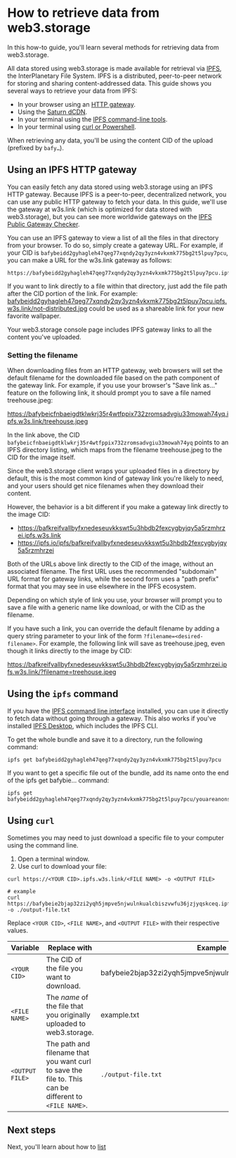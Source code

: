 
# How to retrieve data from web3.storage

In this how-to guide, you'll learn several methods for retrieving data from web3.storage.

All data stored using web3.storage is made available for retrieval via [IPFS](https://ipfs.io/), the InterPlanetary File System. IPFS is a distributed, peer-to-peer network for storing and sharing content-addressed data. This guide shows you several ways to retrieve your data from IPFS:

- In your browser using an [HTTP gateway](/docs/how-to/retrieve/#using-an-ipfs-http-gateway).
- Using the [Saturn dCDN](https://saturn.tech/).
- In your terminal using the [IPFS command-line tools](/docs/how-to/retrieve/#using-the-ipfs-command-line).
- In your terminal using [curl or Powershell](/docs/how-to/retrieve/#using-curl-or-powershell).

When retrieving any data, you'll be using the content CID of the upload (prefixed by `bafy…`).

## Using an IPFS HTTP gateway

You can easily fetch any data stored using web3.storage using an IPFS HTTP gateway. Because IPFS is a peer-to-peer, decentralized network, you can use any public HTTP gateway to fetch your data. In this guide, we'll use the gateway at w3s.link (which is optimized for data stored with web3.storage), but you can see more worldwide gateways on the [IPFS Public Gateway Checker](https://ipfs.github.io/public-gateway-checker/).

You can use an IPFS gateway to view a list of all the files in that directory from your browser. To do so, simply create a gateway URL. For example, if your CID is `bafybeidd2gyhagleh47qeg77xqndy2qy3yzn4vkxmk775bg2t5lpuy7pcu`, you can make a URL for the w3s.link gateway as follows:

```
https://bafybeidd2gyhagleh47qeg77xqndy2qy3yzn4vkxmk775bg2t5lpuy7pcu.ipfs.w3s.link/
```

If you want to link directly to a file within that directory, just add the file path after the CID portion of the link. For example: [bafybeidd2gyhagleh47qeg77xqndy2qy3yzn4vkxmk775bg2t5lpuy7pcu.ipfs.w3s.link/not-distributed.jpg](https://bafybeidd2gyhagleh47qeg77xqndy2qy3yzn4vkxmk775bg2t5lpuy7pcu.ipfs.w3s.link/not-distributed.jpg) could be used as a shareable link for your new favorite wallpaper.

<Callout>
  Your web3.storage console page includes IPFS gateway links to all the content you've uploaded.
</Callout>

### Setting the filename

When downloading files from an HTTP gateway, web browsers will set the default filename for the downloaded file based on the path component of the gateway link. For example, if you use your browser's "Save link as..." feature on the following link, it should prompt you to save a file named treehouse.jpeg:

https://bafybeicfnbaeigdtklwkrj35r4wtfppix732zromsadvgiu33mowah74yq.ipfs.w3s.link/treehouse.jpeg

In the link above, the CID `bafybeicfnbaeigdtklwkrj35r4wtfppix732zromsadvgiu33mowah74yq` points to an IPFS directory listing, which maps from the filename treehouse.jpeg to the CID for the image itself.

Since the web3.storage client wraps your uploaded files in a directory by default, this is the most common kind of gateway link you're likely to need, and your users should get nice filenames when they download their content.

However, the behavior is a bit different if you make a gateway link directly to the image CID:

- https://bafkreifvallbyfxnedeseuvkkswt5u3hbdb2fexcygbyjqy5a5rzmhrzei.ipfs.w3s.link
- https://ipfs.io/ipfs/bafkreifvallbyfxnedeseuvkkswt5u3hbdb2fexcygbyjqy5a5rzmhrzei

Both of the URLs above link directly to the CID of the image, without an associated filename. The first URL uses the recommended "subdomain" URL format for gateway links, while the second form uses a "path prefix" format that you may see in use elsewhere in the IPFS ecosystem.

Depending on which style of link you use, your browser will prompt you to save a file with a generic name like download, or with the CID as the filename.

If you have such a link, you can override the default filename by adding a query string parameter to your link of the form `?filename=<desired-filename>`. For example, the following link will save as treehouse.jpeg, even though it links directly to the image by CID:

https://bafkreifvallbyfxnedeseuvkkswt5u3hbdb2fexcygbyjqy5a5rzmhrzei.ipfs.w3s.link/?filename=treehouse.jpeg

## Using the `ipfs` command

If you have the [IPFS command line interface](https://docs.ipfs.io/how-to/command-line-quick-start/) installed, you can use it directly to fetch data without going through a gateway. This also works if you've installed [IPFS Desktop](https://docs.ipfs.io/install/ipfs-desktop/), which includes the IPFS CLI.

To get the whole bundle and save it to a directory, run the following command:

```shell
ipfs get bafybeidd2gyhagleh47qeg77xqndy2qy3yzn4vkxmk775bg2t5lpuy7pcu
```

If you want to get a specific file out of the bundle, add its name onto the end of the ipfs get bafybie... command:

```shell
ipfs get bafybeidd2gyhagleh47qeg77xqndy2qy3yzn4vkxmk775bg2t5lpuy7pcu/youareanonsense.jpg
```

## Using `curl`

Sometimes you may need to just download a specific file to your computer using the command line.

1. Open a terminal window.
2. Use curl to download your file:

```shell
curl https://<YOUR CID>.ipfs.w3s.link/<FILE NAME> -o <OUTPUT FILE>

# example
curl https://bafybeie2bjap32zi2yqh5jmpve5njwulnkualcbiszvwfu36jzjyqskceq.ipfs.w3s.link/example.txt -o ./output-file.txt
```

Replace `<YOUR CID>`, `<FILE NAME>`, and `<OUTPUT FILE>` with their respective values.

| Variable | Replace with | Example |
| --- | --- | --- |
| `<YOUR CID>` | The CID of the file you want to download. | bafybeie2bjap32zi2yqh5jmpve5njwulnkualcbiszvwfu36jzjyqskceq |
| `<FILE NAME>` | The _name_ of the file that you originally uploaded to web3.storage. | example.txt |
| `<OUTPUT FILE>` | The path and filename that you want curl to save the file to. This can be different to `<FILE NAME>`. | `./output-file.txt` |

## Next steps

Next, you'll learn about how to [list](/docs/how-to/list/)
